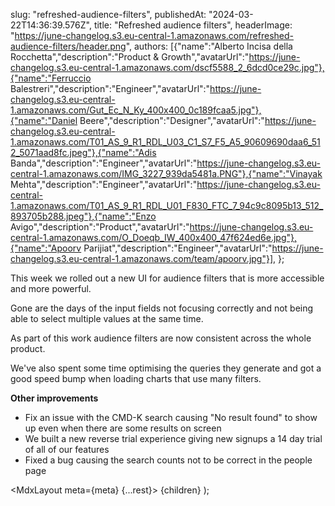 
slug: "refreshed-audience-filters",
publishedAt: "2024-03-22T14:36:39.576Z",
title: "Refreshed audience filters",
headerImage: "https://june-changelog.s3.eu-central-1.amazonaws.com/refreshed-audience-filters/header.png",
authors: [{"name":"Alberto Incisa della Rocchetta","description":"Product & Growth","avatarUrl":"https://june-changelog.s3.eu-central-1.amazonaws.com/dscf5588_2_6dcd0ce29c.jpg"},{"name":"Ferruccio Balestreri","description":"Engineer","avatarUrl":"https://june-changelog.s3.eu-central-1.amazonaws.com/Gut_Ec_N_Ky_400x400_0c189fcaa5.jpg"},{"name":"Daniel Beere","description":"Designer","avatarUrl":"https://june-changelog.s3.eu-central-1.amazonaws.com/T01_AS_9_R1_RDL_U03_C1_S7_F5_A5_90609690daa6_512_5071aad8fc.jpeg"},{"name":"Adis Banda","description":"Engineer","avatarUrl":"https://june-changelog.s3.eu-central-1.amazonaws.com/IMG_3227_939da5481a.PNG"},{"name":"Vinayak Mehta","description":"Engineer","avatarUrl":"https://june-changelog.s3.eu-central-1.amazonaws.com/T01_AS_9_R1_RDL_U01_F830_FTC_7_94c9c8095b13_512_893705b288.jpeg"},{"name":"Enzo Avigo","description":"Product","avatarUrl":"https://june-changelog.s3.eu-central-1.amazonaws.com/O_Doeqb_IW_400x400_47f624ed6e.jpg"},{"name":"Apoorv Parijiat","description":"Engineer","avatarUrl":"https://june-changelog.s3.eu-central-1.amazonaws.com/team/apoorv.jpg"}],
};

This week we rolled out a new UI for audience filters that is more accessible and more powerful.

Gone are the days of the input fields not focusing correctly and not being able to select multiple values at the same time.

As part of this work audience filters are now consistent across the whole product.

We've also spent some time optimising the queries they generate and got a good speed bump when loading charts that use many filters.

**Other improvements**

- Fix an issue with the CMD-K search causing "No result found" to show up even when there are some results on screen
- We built a new reverse trial experience giving new signups a 14 day trial of all of our features
- Fixed a bug causing the search counts not to be correct in the people page

<MdxLayout meta={meta} {...rest}>
{children}
</MdxLayout>
);
